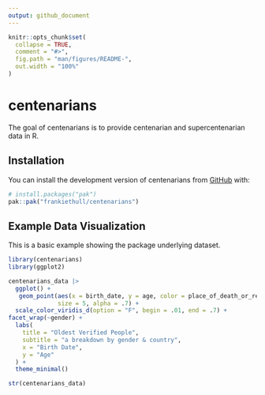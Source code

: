 ```yaml
---
output: github_document
---
```


<!-- README.md is generated from README.Rmd. Please edit that file -->

```r
knitr::opts_chunk$set(
  collapse = TRUE,
  comment = "#>",
  fig.path = "man/figures/README-",
  out.width = "100%"
)
```

# centenarians

<!-- badges: start -->
<!-- badges: end -->

The goal of centenarians is to provide centenarian and supercentenarian data in R.


## Installation

You can install the development version of centenarians from [GitHub](https://github.com/) with:

``` r
# install.packages("pak")
pak::pak("frankiethull/centenarians")
```

## Example Data Visualization

This is a basic example showing the package underlying dataset.

```r
library(centenarians)
library(ggplot2)

centenarians_data |>
  ggplot() +
   geom_point(aes(x = birth_date, y = age, color = place_of_death_or_residence), 
              size = 5, alpha = .7) + 
  scale_color_viridis_d(option = "F", begin = .01, end = .7) +
facet_wrap(~gender) + 
  labs(
    title = "Oldest Verified People",
    subtitle = "a breakdown by gender & country",
    x = "Birth Date",
    y = "Age"
  ) + 
  theme_minimal()

```


```r
str(centenarians_data)
```

